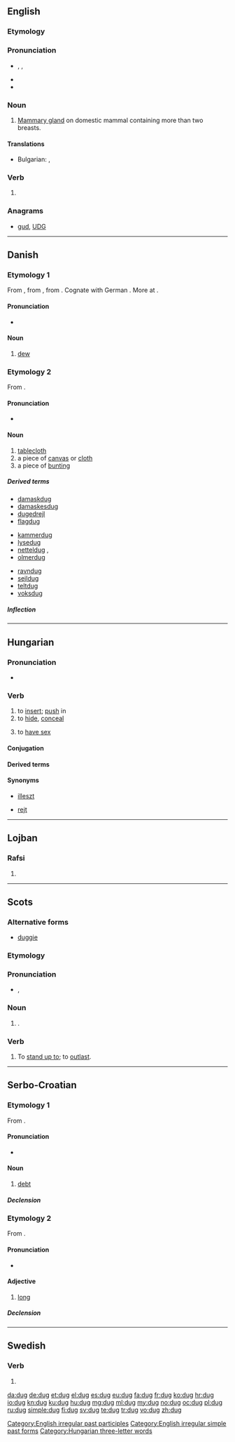 ==English==

===Etymology===
{{rfe|lang=en}}

===Pronunciation===
* {{enPR|dŭg}}, {{IPA|/dʌɡ/}}, {{X-SAMPA|/dVg/}}
* {{rhymes|ʌɡ}}
* {{homophones|Doug|lang=en}}

===Noun===
{{en-noun}}

# {{chiefly|in the plural}} [[mammary gland#English|Mammary gland]] on domestic mammal containing more than two breasts.

====Translations====
{{trans-top|mammary gland on domestic mammal}}
* Bulgarian: {{t-|bg|цицка|tr=cicka|sc=Cyrl}}, {{t+|bg|бозка|tr=bozka|sc=Cyrl}}
{{trans-mid}}
{{trans-bottom}}

===Verb===
{{head|en}}

# {{en-past of|dig}}

===Anagrams===
* [[gud#English|gud]], [[UDG#English|UDG]]

[[Category:English irregular past participles]]
[[Category:English irregular simple past forms]]

----

==Danish==
{{wikipedia|lang=da}}

===Etymology 1===
From {{etyl|non|da}} {{term|dǫgg||dew|lang=non}}, from {{etyl|gem-pro|da}} {{recons|dawwō||dew|lang=gem-pro}}, from {{etyl|ine-pro|da}} {{recons|dʰew-||to flow, run|lang=ine-pro}}. Cognate with German {{term|Tau||dew|lang=de}}. More at {{l|en|dew}}.

====Pronunciation====
* {{IPA|/duɡ/|[d̥uɡ̊]|lang=da}}

====Noun====
{{da-noun|stem=dugg|en|-}}

# [[dew]]

===Etymology 2===
From {{etyl|non|da}} {{term|dúkr|lang=non}}.

====Pronunciation====
* {{IPA|/duːɡ/|[d̥uːˀ]|lang=da}}

====Noun====
{{da-noun|en|e}}

# [[tablecloth]] {{qualifier|a cloth used to cover and protect a table, especially for a dining table}}
# a piece of [[canvas]] or  [[cloth]]
# a piece of [[bunting]] {{qualifier|material from which flags are made}}

=====Derived terms=====
{{rel-top3|terms derived from "dug"}}
* [[damaskdug]] {{c}}
* [[damaskesdug]] {{c}}
* [[dugedrejl]] {{n}}
* [[flagdug]] {{c}}
{{rel-mid3}}
* [[kammerdug]] {{c}}
* [[lysedug]] {{c}}
* [[netteldug]] {{c}}, {{n}}
* [[olmerdug]] {{c}}
{{rel-mid3}}
* [[ravndug]] {{c}}
* [[sejldug]] {{c}}
* [[teltdug]] {{c}}
* [[voksdug]] {{c}}
{{rel-bottom}}

=====Inflection=====
{{da-noun-infl|en|e}}

----

==Hungarian==

===Pronunciation===
* {{IPA|/ˈduɡ/|lang=hu}}

===Verb===
{{hu-verb}}

# to [[insert]]; [[push]] in
# to [[hide]], [[conceal]]
# {{informal|lang=hu}} to [[have sex]]

====Conjugation====
{{hu-conj-ok|d|u|g}}

====Derived terms====
{{hu-verbpref|dug|át|be|el|fel|föl|ki|le|meg|oda|össze|rá|vissza}}

====Synonyms====
* {{sense|insert}} [[illeszt]]
* {{sense|hide}} [[rejt]]

[[Category:Hungarian three-letter words]]

----

==Lojban==

===Rafsi===
{{jbo-rafsi}}

# {{rafsi of|dugri}}

----

==Scots==

===Alternative forms===
* [[duggie]] {{qualifier|diminutive}}

===Etymology===
{{rfe|lang=sco}}

===Pronunciation===
* {{IPA|/dʌɡ/}}, {{X-SAMPA|/dVg/}}

===Noun===
{{sco-noun|dugs}}

# {{l/en|dog}}.

===Verb===
{{sco-verb|dugs|duggin|duggit|duggit}}

# To [[stand up to]]; to [[outlast]].

----

==Serbo-Croatian==

===Etymology 1===
From {{etyl|sla-pro|sh}} {{recons|dъlgъ|lang=sla-pro}}.

====Pronunciation====
* {{IPA|/dûːɡ/|lang=sh}}

====Noun====
{{sh-noun|g=m|head=dȗg|r|дуг|ду̑г}}

# [[debt]]

=====Declension=====
{{sh-decl-noun
|dȗg|dȕgovi
|duga|dugova
|dugu|dugovima
|dug|dugove
|duže|dugove
|dugu|dugovima
|dugom|dugovima
}}

===Etymology 2===
From {{etyl|sla-pro|sh}} {{recons|dьlgъ|lang=sla-pro}}.

====Pronunciation====
* {{IPA|/dûɡ/|lang=sh}}

====Adjective====
{{sh-adj|head=dȕg|def=dugi|def_a=dȕgī|comp=duži|comp_a=dȕžī|r|дуг|ду̏г}}

# [[long]]

=====Declension=====
{{sh-adj-full|dug|o|duž|e}}

----

==Swedish==

===Verb===
{{head|sv|verb form}}

# {{sv-verb-form-imp|duga}}

[[da:dug]]
[[de:dug]]
[[et:dug]]
[[el:dug]]
[[es:dug]]
[[eu:dug]]
[[fa:dug]]
[[fr:dug]]
[[ko:dug]]
[[hr:dug]]
[[io:dug]]
[[kn:dug]]
[[ku:dug]]
[[hu:dug]]
[[mg:dug]]
[[ml:dug]]
[[my:dug]]
[[no:dug]]
[[oc:dug]]
[[pl:dug]]
[[ru:dug]]
[[simple:dug]]
[[fi:dug]]
[[sv:dug]]
[[te:dug]]
[[tr:dug]]
[[vo:dug]]
[[zh:dug]]